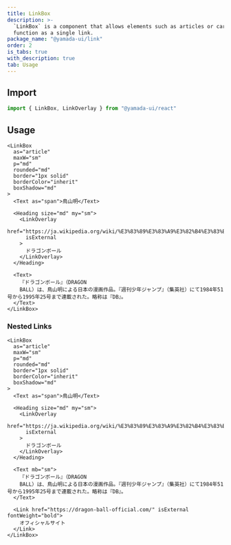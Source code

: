 ```yaml
---
title: LinkBox
description: >-
  `LinkBox` is a component that allows elements such as articles or cards to
  function as a single link.
package_name: "@yamada-ui/link"
order: 2
is_tabs: true
with_description: true
tab: Usage
---
```


## Import

```ts
import { LinkBox, LinkOverlay } from "@yamada-ui/react"
```

## Usage

```tsx
<LinkBox
  as="article"
  maxW="sm"
  p="md"
  rounded="md"
  border="1px solid"
  borderColor="inherit"
  boxShadow="md"
>
  <Text as="span">鳥山明</Text>

  <Heading size="md" my="sm">
    <LinkOverlay
      href="https://ja.wikipedia.org/wiki/%E3%83%89%E3%83%A9%E3%82%B4%E3%83%B3%E3%83%9C%E3%83%BC%E3%83%AB"
      isExternal
    >
      ドラゴンボール
    </LinkOverlay>
  </Heading>

  <Text>
    『ドラゴンボール』（DRAGON
    BALL）は、鳥山明による日本の漫画作品。『週刊少年ジャンプ』（集英社）にて1984年51号から1995年25号まで連載された。略称は『DB』。
  </Text>
</LinkBox>
```

### Nested Links

```tsx
<LinkBox
  as="article"
  maxW="sm"
  p="md"
  rounded="md"
  border="1px solid"
  borderColor="inherit"
  boxShadow="md"
>
  <Text as="span">鳥山明</Text>

  <Heading size="md" my="sm">
    <LinkOverlay
      href="https://ja.wikipedia.org/wiki/%E3%83%89%E3%83%A9%E3%82%B4%E3%83%B3%E3%83%9C%E3%83%BC%E3%83%AB"
      isExternal
    >
      ドラゴンボール
    </LinkOverlay>
  </Heading>

  <Text mb="sm">
    『ドラゴンボール』（DRAGON
    BALL）は、鳥山明による日本の漫画作品。『週刊少年ジャンプ』（集英社）にて1984年51号から1995年25号まで連載された。略称は『DB』。
  </Text>

  <Link href="https://dragon-ball-official.com/" isExternal fontWeight="bold">
    オフィシャルサイト
  </Link>
</LinkBox>
```
